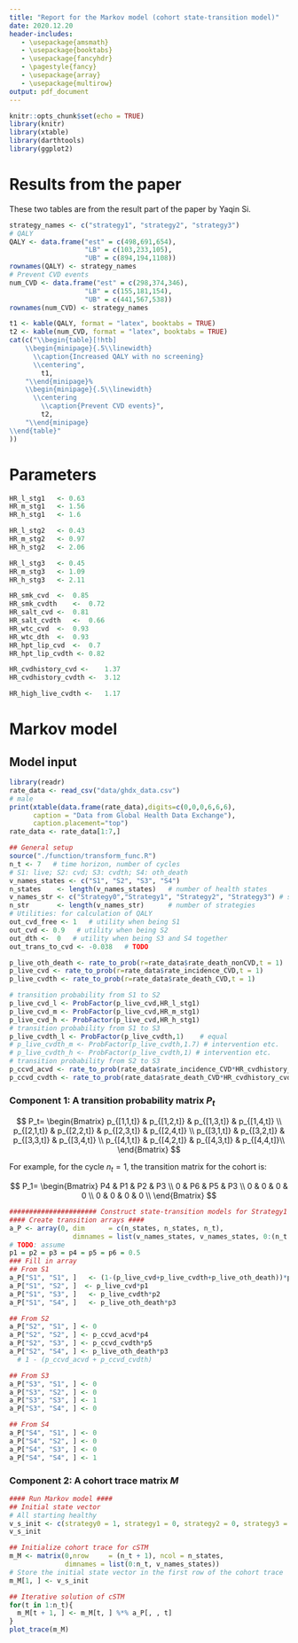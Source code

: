 ```yaml
---
title: "Report for the Markov model (cohort state-transition model)"
date: 2020.12.20
header-includes:
   - \usepackage{amsmath}
   - \usepackage{booktabs}
   - \usepackage{fancyhdr}
   - \pagestyle{fancy}
   - \usepackage{array}
   - \usepackage{multirow}
output: pdf_document
---
```

```r
knitr::opts_chunk$set(echo = TRUE)
library(knitr)
library(xtable)
library(darthtools)
library(ggplot2)

```


# Results from the paper

These two tables are from the result part of the paper by Yaqin Si.
```r
strategy_names <- c("strategy1", "strategy2", "strategy3")
# QALY
QALY <- data.frame("est" = c(498,691,654),
                   "LB" = c(103,233,105),
                   "UB" = c(894,194,1108))
rownames(QALY) <- strategy_names
# Prevent CVD events
num_CVD <- data.frame("est" = c(298,374,346),
                   "LB" = c(155,181,154),
                   "UB" = c(441,567,538))
rownames(num_CVD) <- strategy_names
```

```r
t1 <- kable(QALY, format = "latex", booktabs = TRUE)
t2 <- kable(num_CVD, format = "latex", booktabs = TRUE)
cat(c("\\begin{table}[!htb]
    \\begin{minipage}{.5\\linewidth}
      \\caption{Increased QALY with no screening}
      \\centering",
        t1,
    "\\end{minipage}%
    \\begin{minipage}{.5\\linewidth}
      \\centering
        \\caption{Prevent CVD events}",
        t2,
    "\\end{minipage} 
\\end{table}"
))  
```

\newpage
# Parameters 
```r
HR_l_stg1	<- 0.63
HR_m_stg1	<- 1.56
HR_h_stg1	<- 1.6

HR_l_stg2	<- 0.43
HR_m_stg2	<- 0.97
HR_h_stg2	<- 2.06

HR_l_stg3	<- 0.45
HR_m_stg3	<- 1.09
HR_h_stg3	<- 2.11

HR_smk_cvd	<-	0.85
HR_smk_cvdth	<-	0.72
HR_salt_cvd	<-	0.81
HR_salt_cvdth	<-	0.66
HR_wtc_cvd	<-	0.93
HR_wtc_dth	<-	0.93
HR_hpt_lip_cvd	<-	0.7
HR_hpt_lip_cvdth <-	0.82

HR_cvdhistory_cvd <-	1.37
HR_cvdhistory_cvdth <-	3.12

HR_high_live_cvdth <-	1.17
```

# Markov model
## Model input 
```r
library(readr)
rate_data <- read_csv("data/ghdx_data.csv")
# male
print(xtable(data.frame(rate_data),digits=c(0,0,0,6,6,6),
      caption = "Data from Global Health Data Exchange"),
      caption.placement="top")
rate_data <- rate_data[1:7,]

```


```r
## General setup
source("./function/transform_func.R")
n_t <- 7   # time horizon, number of cycles
# S1: live; S2: cvd; S3: cvdth; S4: oth_death
v_names_states <- c("S1", "S2", "S3", "S4")  
n_states    <- length(v_names_states)   # number of health states 
v_names_str <- c("Strategy0","Strategy1", "Strategy2", "Strategy3") # store the strategy names
n_str       <- length(v_names_str)      # number of strategies
# Utilities: for calculation of QALY
out_cvd_free <-	1   # utility when being S1
out_cvd <- 0.9   # utility when being S2
out_dth <-	0   # utility when being S3 and S4 together
out_trans_to_cvd <-	-0.038   # TODO

p_live_oth_death <- rate_to_prob(r=rate_data$rate_death_nonCVD,t = 1)
p_live_cvd <- rate_to_prob(r=rate_data$rate_incidence_CVD,t = 1)
p_live_cvdth <- rate_to_prob(r=rate_data$rate_death_CVD,t = 1)

# transition probability from S1 to S2
p_live_cvd_l <- ProbFactor(p_live_cvd,HR_l_stg1)
p_live_cvd_m <- ProbFactor(p_live_cvd,HR_m_stg1)
p_live_cvd_h <- ProbFactor(p_live_cvd,HR_h_stg1)
# transition probability from S1 to S3
p_live_cvdth_l <- ProbFactor(p_live_cvdth,1)    # equal
# p_live_cvdth_m <- ProbFactor(p_live_cvdth,1.7) # intervention etc.
# p_live_cvdth_h <- ProbFactor(p_live_cvdth,1) # intervention etc.
# transition probability from S2 to S3
p_ccvd_acvd <- rate_to_prob(rate_data$rate_incidence_CVD*HR_cvdhistory_cvd,t=5)
p_ccvd_cvdth <- rate_to_prob(rate_data$rate_death_CVD*HR_cvdhistory_cvdth,t=5)
```


\begin{center}
\begin{table}
\caption{Incedence rate}
\begin{tabular}{cccc} 
\hline
Item & & CVD incidence(HR) & CVD cause-specific mortality (HR)  \\
\hline
\multirow{3}{6em}{Strategy 1}& {Low risk} & `r HR_l_stg1` & 1   \\
& {Medium risk}& `r HR_m_stg1`  &  1\\
& {High risk}& `r HR_h_stg1`  &  1.7 \\
\hline
\multirow{3}{6em}{Strategy 2}& {Low risk}& `r HR_l_stg2`  & 1 \\
& {Medium risk}  & `r HR_m_stg2` &  1\\
& {High risk}  &`r HR_h_stg2`  &  1.7\\
\hline
\multirow{3}{6em}{Strategy 3}& {Low risk}  & `r HR_l_stg1` & 1 \\
& {Medium risk}  & `r HR_m_stg3` &  1\\
& {High risk}  & `r HR_h_stg3` &  1.7\\
\hline
\multirow{3}{6em}{Intervention}& {Weight control}  & `r HR_wtc_cvd` &  `r HR_wtc_dth`\\
& {Smoke cession}  & `r HR_smk_cvd` & `r HR_smk_cvdth` \\
& {Salt reduction}  & `r HR_salt_cvd` & `r HR_salt_cvdth` \\
\hline
Medication & Statin and antihypertensive &  &  \\
\hline
\end{tabular}
\end{table}
\end{center}

### Component 1: A transition probability matrix $P_t$
$$
P_t=
\begin{Bmatrix}
p_{[1,1,t]} & p_{[1,2,t]} & p_{[1,3,t]} & p_{[1,4,t]} \\
p_{[2,1,t]} & p_{[2,2,t]} & p_{[2,3,t]} & p_{[2,4,t]} \\
p_{[3,1,t]} & p_{[3,2,t]} & p_{[3,3,t]} & p_{[3,4,t]} \\
p_{[4,1,t]} & p_{[4,2,t]} & p_{[4,3,t]} & p_{[4,4,t]}\\
\end{Bmatrix}
$$

For example, for the cycle $n_t=1$, the transition matrix for the cohort is:


$$
P_1=
\begin{Bmatrix}
P4 & P1 &  P2 & P3 \\
0 & P6 & P5 & P3 \\
0 & 0 & 0 & 0  \\
0 & 0 & 0 & 0 \\
\end{Bmatrix}
$$


```r
###################### Construct state-transition models for Strategy1 #####################
#### Create transition arrays ####
a_P <- array(0, dim      = c(n_states, n_states, n_t),
                dimnames = list(v_names_states, v_names_states, 0:(n_t - 1)))
# TODO: assume 
p1 = p2 = p3 = p4 = p5 = p6 = 0.5
### Fill in array
## From S1
a_P["S1", "S1", ]   <- (1-(p_live_cvd+p_live_cvdth+p_live_oth_death))*p4
a_P["S1", "S2", ]  <- p_live_cvd*p1
a_P["S1", "S3", ]   <- p_live_cvdth*p2
a_P["S1", "S4", ]   <- p_live_oth_death*p3

## From S2
a_P["S2", "S1", ] <- 0
a_P["S2", "S2", ] <- p_ccvd_acvd*p4
a_P["S2", "S3", ] <- p_ccvd_cvdth*p5
a_P["S2", "S4", ] <- p_live_oth_death*p3
  # 1 - (p_ccvd_acvd + p_ccvd_cvdth)

## From S3
a_P["S3", "S1", ] <- 0
a_P["S3", "S2", ] <- 0
a_P["S3", "S3", ] <- 1
a_P["S3", "S4", ] <- 0

## From S4
a_P["S4", "S1", ] <- 0
a_P["S4", "S2", ] <- 0
a_P["S4", "S3", ] <- 0
a_P["S4", "S4", ] <- 1

```

### Component 2: A  cohort trace matrix $M$
```r
#### Run Markov model ####
## Initial state vector
# All starting healthy
v_s_init <- c(strategy0 = 1, strategy1 = 0, strategy2 = 0, strategy3 = 0) # initial state vector
v_s_init

## Initialize cohort trace for cSTM 
m_M <- matrix(0,nrow     = (n_t + 1), ncol = n_states, 
              dimnames = list(0:n_t, v_names_states))
# Store the initial state vector in the first row of the cohort trace
m_M[1, ] <- v_s_init

## Iterative solution of cSTM
for(t in 1:n_t){
  m_M[t + 1, ] <- m_M[t, ] %*% a_P[, , t]
}
plot_trace(m_M)
```

